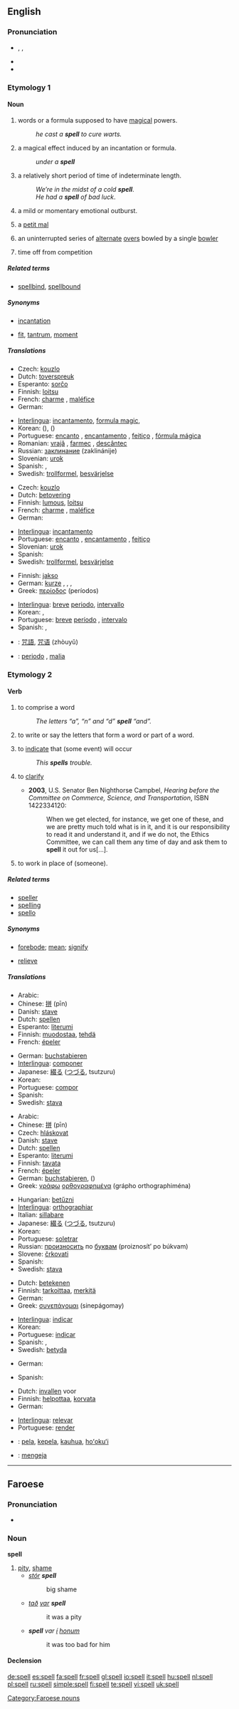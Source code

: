==English==

===Pronunciation===
* {{enPR|spĕl}}, {{IPA|/spɛl/}}, {{SAMPA|/spEl/}}
* {{audio|en-us-spell.ogg|Audio (US)}}
* {{rhymes|ɛl}}

===Etymology 1===
{{etyl|ang}} {{term|spel|lang=ang}}

====Noun====
{{en-noun}}

# words or a formula supposed to have [[magical]] powers.
#: ''he cast a '''spell''' to cure warts.''
# a magical effect induced by an incantation or formula.
#: ''under a '''spell'''''
# a relatively short period of time of indeterminate length.
#: ''We’re in the midst of a cold '''spell'''''.
#: ''He had a '''spell''' of bad luck''.
# a mild or momentary emotional outburst.
# {{informal}} a [[petit mal]] 
# {{cricket}} an uninterrupted series of [[alternate]] [[over]]s bowled by a single [[bowler]]
# {{context|horseracing}} time off from competition

=====Related terms=====
* [[spellbind]], [[spellbound]]

=====Synonyms=====
* {{sense|words or formula supposed to have magical powers}} [[incantation]]
* {{sense|mild or momentary emotional outburst}} [[fit]], [[tantrum]], [[moment]]

=====Translations=====
{{trans-top|magical incantation}}
* Czech: [[kouzlo]]
* Dutch: [[toverspreuk]] {{f}}
* Esperanto: [[sorĉo]]
* Finnish: [[loitsu]]
* French: [[charme]] {{m}}, [[maléfice]] {{italbrac|for an evil spell}}
* German: {{t|de|Zauberspruch|m}}
{{trans-mid}}
* [[Interlingua]]: [[incantamento]], [[formula magic]],
* Korean: {{t|ko|sc=Hang|주문|tr=jumun}} ({{Kore|呪文}}), {{t|ko|sc=Hang|마력|tr=maryeok}} ({{Kore|魔力}})
* Portuguese: [[encanto]] {{m}}, [[encantamento]] {{m}}, [[feitiço]] {{m}}, [[fórmula mágica]] {{f}}
* Romanian: [[vrajă]] {{f}}, [[farmec]] {{n}}, [[descântec]] {{n}}
* Russian: [[заклинание]] (zaklinánije) {{n}}
* Slovenian: [[urok]] {{m}}
* Spanish: {{t|es|encanto|m}}, {{t|es|hechizo|m}}
* Swedish: [[trollformel]], [[besvärjelse]]
{{trans-bottom}}

{{trans-top|magical effect induced by an incantation}}
* Czech: [[kouzlo]]
* Dutch: [[betovering]] {{f}}
* Finnish: [[lumous]], [[loitsu]]
* French: [[charme]] {{m}}, [[maléfice]] {{italbrac|for an evil spell}}
* German: {{t|de|Zauber|m}}
{{trans-mid}}
* [[Interlingua]]: [[incantamento]]
* Portuguese: [[encanto]] {{m}}, [[encantamento]] {{m}}, [[feitiço]] {{m}}
* Slovenian: [[urok]] {{m}}
* Spanish: {{t|es|encantamiento|m}}
* Swedish: [[trollformel]], [[besvärjelse]]
{{trans-bottom}}

{{trans-top|short period of time of indeterminate length}}
* Finnish: [[jakso]]
* German: [[kurze]] {{t|de|Periode|f}}, {{t|de|Weile|f}}, {{t|de|Weilchen|n}}, {{t|de|Zeitdauer|f}}
* Greek: [[περίοδος]] (períodos) {{f}}
{{trans-mid}}
* [[Interlingua]]: [[breve]] [[periodo]], [[intervallo]]
* Korean: {{t|ko|sc=Hang|한참|tr=hancham}}, {{t|ko|sc=Hang|한동안|tr=handong-an}}
* Portuguese: [[breve]] [[período]] {{m}}, [[intervalo]] {{m}}
* Spanish: {{t|es|rato|m}}, {{t|es|período|m}}
{{trans-bottom}}

{{checktrans-top}}
* {{ttbc|Chinese}}: [[咒語]], [[咒语]] (zhòuyǔ)
{{trans-mid}}
* {{ttbc|Italian}}: [[periodo]] {{m}}, [[malia]] {{f}}
{{trans-bottom}}

===Etymology 2===
{{etyl|ang}} {{term|spelian|lang=ang}}

====Verb====
{{en-verb|spells|spelling|'''[[spelled]] '''or''' [[spelt]]'''}}

# to comprise a word
#: ''The letters “a”, “n” and “d” '''spell''' “and”.''
# {{context|sometimes with “out”}} to write or say the letters that form a word or part of a word.
# {{transitive|figurative}} to [[indicate]] that (some event) will occur
#: ''This '''spells''' trouble.''
# {{transitive|figurative|with “out”}} to [[clarify]]
#* '''2003''', U.S. Senator Ben Nighthorse Campbel, ''Hearing before the Committee on Commerce, Science, and Transportation'', ISBN 1422334120:
#*: When we get elected, for instance, we get one of these, and we are pretty much told what is in it, and it is our responsibility to read it and understand it, and if we do not, the Ethics Committee, we can call them any time of day and ask them to '''spell''' it out for us[...].
# {{transitive}} to work in place of (someone).

=====Related terms=====
* [[speller]]
* [[spelling]]
* [[spello]]

=====Synonyms=====
* {{sense|to indicate that some event will occur}} [[forebode]]; [[mean]]; [[signify]]
* {{sense|to work in place of someone else}} [[relieve]]

=====Translations=====
{{trans-top|to comprise a word}}
* Arabic: {{Arab|[[تهجئ]]}} {{unicode|(tahájja’)}}
* Chinese: [[拼]] (pīn)
* Danish: [[stave]]
* Dutch: [[spellen]]
* Esperanto: [[literumi]]
* Finnish: [[muodostaa]], [[tehdä]]
* French: [[épeler]]
{{trans-mid}}
* German: [[buchstabieren]]
* [[Interlingua]]: [[componer]]
* Japanese: [[綴る]] ([[つづる]], tsutzuru)
* Korean: {{t|ko|sc=Hang|철자하다|tr=cheoljahada}}
* Portuguese: [[compor]]
* Spanish: {{t|es|deletrear}}
* Swedish: [[stava]]
{{trans-bottom}}

{{trans-top|to write or say the letters that form a word}}
* Arabic: {{Arab|[[تهجئ]]}} {{unicode|(tahájja’)}}
* Chinese: [[拼]] (pīn)
* Czech: [[hláskovat]]
* Danish: [[stave]]
* Dutch: [[spellen]]
* Esperanto: [[literumi]]
* Finnish: [[tavata]]
* French: [[épeler]]
* German: [[buchstabieren]], ({{t|de|richtich}}) {{t|de|schreiben}}
* Greek: [[γράφω]] [[ορθογραφημένα]] (grápho orthographiména)
{{trans-mid}}
* Hungarian: [[betűzni]]
* [[Interlingua]]: [[orthographiar]]
* Italian: [[sillabare]]
* Japanese: [[綴る]] ([[つづる]], tsutzuru)
* Korean: {{t|ko|sc=Hang|철자하다|tr=cheoljahada}}
* Portuguese: [[soletrar]]
* Russian: [[произносить]] по [[буква|буквам]] (proiznosít’ po búkvam)
* Slovene: [[črkovati]]
* Spanish: {{t|es|deletrear}}
* Swedish: [[stava]]
{{trans-bottom}}

{{trans-top|to indicate that some future event will occur}}
* Dutch: [[betekenen]]
* Finnish: [[tarkoittaa]], [[merkitä]]
* German: {{t|de|bedeuten}}
* Greek: [[συνεπάγομαι]] (sinepágomay)
{{trans-mid}}
* [[Interlingua]]: [[indicar]]
* Korean: {{t|ko|sc=Hang|의미하다|tr=euimihada}}
* Portuguese: [[indicar]]
* Spanish: {{t|es|anunciar}}, {{t|es|presagiar}}
* Swedish: [[betyda]]
{{trans-bottom}}

{{trans-top|figuratively, to clarify}}
* German: {{t|de|klarmachen}}
{{trans-mid}}
* Spanish: {{t|es|descifrar}}
{{trans-bottom}}

{{trans-top|to relieve}}
* Dutch: [[invallen]] voor
* Finnish: [[helpottaa]], [[korvata]]
* German: {{t|de|abwechseln}}
{{trans-mid}}
* [[Interlingua]]: [[relevar]]
* Portuguese: [[render]]
{{trans-bottom}}

{{checktrans-top}}
* {{ttbc|Hawaiian}}: [[pela]], [[kepela]], [[kauhua]], [[hoʻokuʻi]]
{{trans-mid}}
* {{ttbc|Indonesian}}: [[eja|mengeja]]
{{trans-bottom}}

----

==Faroese==

===Pronunciation===
* {{IPA|[spɛdl]}}

===Noun===
'''spell''' {{n}}

# [[pity]], [[shame]]
#* ''[[stórur|stór]] '''spell'''''
#*: big shame
#* ''[[tað]] [[var]] '''spell'''''
#*: it was a pity
#* '''''spell''' var [[í]] [[honum]]''
#*: it was too bad for him

====Declension====
{{fo-decl-noun-n9|spe|l}}

[[Category:Faroese nouns]]

[[de:spell]]
[[es:spell]]
[[fa:spell]]
[[fr:spell]]
[[gl:spell]]
[[io:spell]]
[[it:spell]]
[[hu:spell]]
[[nl:spell]]
[[pl:spell]]
[[ru:spell]]
[[simple:spell]]
[[fi:spell]]
[[te:spell]]
[[vi:spell]]
[[uk:spell]]